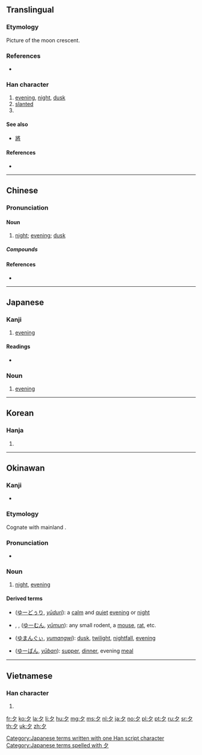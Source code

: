 {{character info/new}}
{{also|タ}}
==Translingual==
{{stroke order|strokes=3}}
{{stroke order|type=animate}}

===Etymology===
{{Han etyl}}
{{liushu|p}} Picture of the moon crescent.

===References===
* {{cite-web
|url=http://internationalscientific.org/CharacterEtymology.aspx?characterInput=夕
|title=夕
|work=Chinese Etymology
|author=Richard Sears
|language=English/Mandarin
|accessdate=2014-02-24}}

===Han character===
{{Han char|rn=36|rad=夕|as=00|sn=3|four=27200|canj=NI}}

# [[evening]], [[night]], [[dusk]]
# [[slanted]]
# {{mul-kangxi radical-def}}

====See also====
* {{l|mul|祭}} [[將]] <!-- Unrelated but graphically similar components -->

====References====
* {{Han ref|kx=0246.010|dkj=05749|dj=0487.040|hdz=20859.010|uh=5915|ud=22805|bh=A469|bd=42089}}

----

==Chinese==
{{zh-forms}}

===Pronunciation===
{{zh-pron
|m=夕
|c=zik6
|h=pfs=sip
|mn=qz:si̍t/tw,xm,zz:se̍k/qz,tw:sia̍h/xm:siā
|mn_note=si̍t/se̍k - literary; sia̍h/siā - vernacular
|w=
|mc=y
|oc=y
|ma=|ma2=
|cat=n
}}

====Noun====
{{zh-noun}}

# [[night]]; [[evening]]; [[dusk]]

=====Compounds=====
{{der3|title=Compounds
| {{zh-l|夕陽}}
| {{zh-l|夕陽西下}}
}}

====References====
* {{R:cedict}}

----

==Japanese==

===Kanji===
{{ja-kanji|grade=1|rs=夕00}}

# [[evening]]

====Readings====
* {{ja-readings
|goon=[[じゃく]] (jaku) {{qualifier|non-[[w:Jōyō kanji|Jōyō]] reading}}
|kanon=[[せき]] (seki)
|kun=[[ゆう]] (yuu) < [[ゆふ]] (yufu)}}

===Noun===
{{ja-noun|ゆう|hhira=ゆふ}}

# [[evening]]

[[Category:Japanese terms written with one Han script character]]
[[Category:Japanese terms spelled with 夕]]

----

==Korean==

===Hanja===
{{ko-hanja|hangeul=[[석]], [[사]]|eumhun=[[저녁]]석|ehy=cenyeksek|rv=seok, sa|mr=sŏk, sa|y=sek, sa}}

# {{defn|lang=ko|sort=夕00}}

----

==Okinawan==

===Kanji===
{{head|ryu|kanji}}

* {{ja-readings|kun=[[ゆー]] (yū), [[ゆ]] (yu)}}

===Etymology===
Cognate with mainland {{cog|ja|夕|tr=yū}}.

===Pronunciation===
* {{IPA|/juː/|lang=ryu}}

===Noun===
{{head|ryu|noun|hiragana|ゆー|romaji|yū}}

# [[night]], [[evening]]

====Derived terms====
{{der-top}}
* {{l|ryu|夕凪}} ([[ゆーどぅり]], ''[[yūduri]]''): a [[calm]] and [[quiet]] [[evening]] or [[night]]
* {{l|ryu|夕物}}, {{l|ryu|夜物}}, {{l|ryu|夜者}} ([[ゆーむん]], ''[[yūmun]]''): any small rodent, a [[mouse]], [[rat]], etc.
{{der-mid}}
* {{l|ryu|夕間暮}} ([[ゆまんぐぃ]], ''[[yumangwi]]''): [[dusk]], [[twilight]], [[nightfall]], [[evening]]
* {{l|ryu|夕飯}} ([[ゆーばん]], ''[[yūban]]''): [[supper]], [[dinner]], evening [[meal]]
{{der-bottom}}

----

==Vietnamese==

===Han character===
{{vi-hantu|[[tịch]]|rs=夕00}}

# {{defn|lang=vi|sort=夕00}}

[[Category:CJKV radicals| ]]

[[fr:夕]]
[[ko:夕]]
[[la:夕]]
[[li:夕]]
[[hu:夕]]
[[mg:夕]]
[[ms:夕]]
[[nl:夕]]
[[ja:夕]]
[[no:夕]]
[[pl:夕]]
[[pt:夕]]
[[ru:夕]]
[[sr:夕]]
[[th:夕]]
[[uk:夕]]
[[zh:夕]]